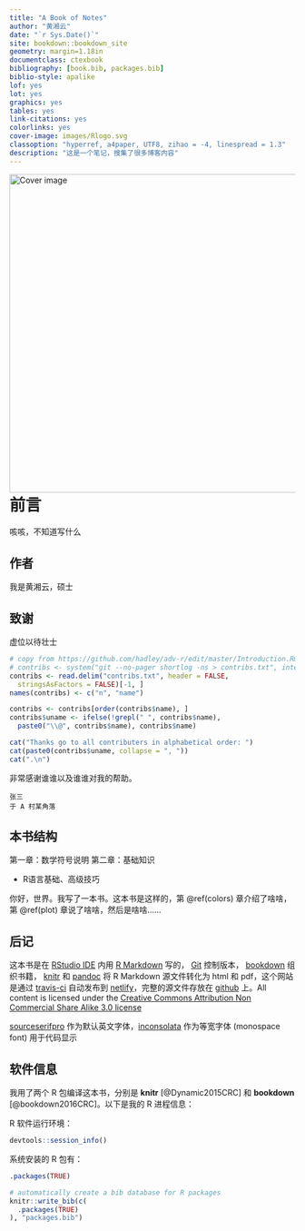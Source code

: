 ```yaml
--- 
title: "A Book of Notes"
author: "黄湘云"
date: "`r Sys.Date()`"
site: bookdown::bookdown_site
geometry: margin=1.18in
documentclass: ctexbook
bibliography: [book.bib, packages.bib]
biblio-style: apalike
lof: yes
lot: yes
graphics: yes
tables: yes
link-citations: yes
colorlinks: yes
cover-image: images/Rlogo.svg
classoption: "hyperref, a4paper, UTF8, zihao = -4, linespread = 1.3"
description: "这是一个笔记，搜集了很多博客内容"
---
```


\mainmatter

<img src="images/Rlogo.svg" width="724" height="561" align="right" alt="Cover image" />

# 前言 {#preface}

咳咳，不知道写什么

## 作者 {#author}

我是黄湘云，硕士

## 致谢 {#intro-ack}

虚位以待壮士

```r
# copy from https://github.com/hadley/adv-r/edit/master/Introduction.Rmd
# contribs <- system("git --no-pager shortlog -ns > contribs.txt", intern = T)
contribs <- read.delim("contribs.txt", header = FALSE, 
  stringsAsFactors = FALSE)[-1, ]
names(contribs) <- c("n", "name")

contribs <- contribs[order(contribs$name), ]
contribs$uname <- ifelse(!grepl(" ", contribs$name), 
  paste0("\\@", contribs$name), contribs$name)

cat("Thanks go to all contributers in alphabetical order: ")
cat(paste0(contribs$uname, collapse = ", "))
cat(".\n")
```

非常感谢谁谁以及谁谁对我的帮助。

```block2
张三  
于 A 村某角落
```

## 本书结构 {#outline}

第一章：数学符号说明
第二章：基础知识

- R语言基础、高级技巧

你好，世界。我写了一本书。这本书是这样的，第 \@ref(colors) 章介绍了啥啥，第 \@ref(plot) 章说了啥啥，然后是啥啥……



## 后记 {#colophon}

这本书是在 [RStudio IDE](https://www.rstudio.com/products/rstudio/download/) 内用 [R Markdown](https://rmarkdown.rstudio.com/) 写的， [Git](https://git-scm.com/) 控制版本， [bookdown](https://bookdown.org/yihui/bookdown/) 组织书籍， [knitr](https://yihui.name/knitr/) 和 [pandoc](http://pandoc.org) 将 R Markdown 源文件转化为 html 和 pdf，这个网站是通过 [travis-ci](https://travis-ci.org/) 自动发布到 [netlify](https://www.netlify.com/)，完整的源文件存放在 [github](https://github.com/XiangyunHuang/bookdown-chinese) 上。All content is licensed under the [Creative Commons Attribution Non Commercial Share Alike 3.0 license](https://creativecommons.org/licenses/by-nc-sa/3.0/)

[sourceserifpro](https://ctan.org/pkg/sourceserifpro) 作为默认英文字体，[inconsolata](http://levien.com/type/myfonts/inconsolata.html) 作为等宽字体 (monospace
font) 用于代码显示


## 软件信息 {#session}

我用了两个 R 包编译这本书，分别是 **knitr**\index{knitr} [@Dynamic2015CRC] 和 **bookdown**\index{bookdown} [@bookdown2016CRC]。以下是我的 R 进程信息：

R 软件运行环境：

```r
devtools::session_info()
```

系统安装的 R 包有：

```r
.packages(TRUE)
```


```r
# automatically create a bib database for R packages
knitr::write_bib(c(
  .packages(TRUE)
), "packages.bib")
```
